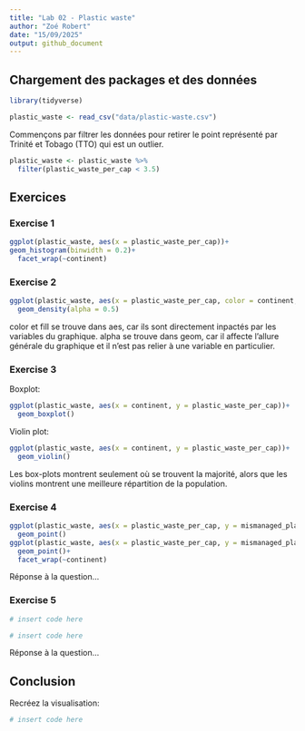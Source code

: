 ```yaml
---
title: "Lab 02 - Plastic waste"
author: "Zoé Robert"
date: "15/09/2025"
output: github_document
---
```


## Chargement des packages et des données

```r
library(tidyverse) 
```

```r
plastic_waste <- read_csv("data/plastic-waste.csv")
```

Commençons par filtrer les données pour retirer le point représenté par Trinité et Tobago (TTO) qui est un outlier.

```r
plastic_waste <- plastic_waste %>%
  filter(plastic_waste_per_cap < 3.5)
```


## Exercices

### Exercise 1


```r
ggplot(plastic_waste, aes(x = plastic_waste_per_cap))+
geom_histogram(binwidth = 0.2)+
  facet_wrap(~continent)
```

### Exercise 2

```r
ggplot(plastic_waste, aes(x = plastic_waste_per_cap, color = continent, fill = continent))+
  geom_density(alpha = 0.5)
```

color et fill se trouve dans aes, car ils sont directement inpactés par les variables du graphique. alpha se trouve dans geom, car il affecte l'allure générale du graphique et il n'est pas relier à une variable en particulier. 

### Exercise 3

Boxplot:

```r
ggplot(plastic_waste, aes(x = continent, y = plastic_waste_per_cap))+
  geom_boxplot()
```

Violin plot:

```r
ggplot(plastic_waste, aes(x = continent, y = plastic_waste_per_cap))+
  geom_violin()
```

Les box-plots montrent seulement où se trouvent la majorité, alors que les violins montrent une meilleure répartition de la population.

### Exercise 4


```r
ggplot(plastic_waste, aes(x = plastic_waste_per_cap, y = mismanaged_plastic_waste_per_cap, color = continent))+
  geom_point()
ggplot(plastic_waste, aes(x = plastic_waste_per_cap, y = mismanaged_plastic_waste_per_cap, color = continent))+
  geom_point()+
  facet_wrap(~continent)
```

Réponse à la question...

### Exercise 5


```r
# insert code here
```

```r
# insert code here
```

Réponse à la question...

## Conclusion

Recréez la visualisation:

```r
# insert code here
```
